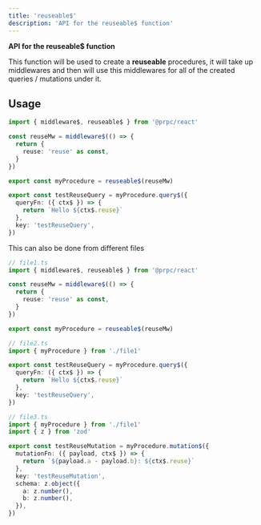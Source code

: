 ```yaml
---
title: 'reuseable$'
description: 'API for the reuseable$ function'
---
```


**API for the reuseable$ function**

This function will be used to create a **reuseable** procedures, it will take up middlewares and then will use this middlewares for all of the created queries / mutations under it.

## Usage

```ts
import { middleware$, reuseable$ } from '@prpc/react'

const reuseMw = middleware$(() => {
  return {
    reuse: 'reuse' as const,
  }
})

export const myProcedure = reuseable$(reuseMw)

export const testReuseQuery = myProcedure.query$({
  queryFn: ({ ctx$ }) => {
    return `Hello ${ctx$.reuse}`
  },
  key: 'testReuseQuery',
})
```

This can also be done from different files

```ts
// file1.ts
import { middleware$, reuseable$ } from '@prpc/react'

const reuseMw = middleware$(() => {
  return {
    reuse: 'reuse' as const,
  }
})

export const myProcedure = reuseable$(reuseMw)
```

```ts
// file2.ts
import { myProcedure } from './file1'

export const testReuseQuery = myProcedure.query$({
  queryFn: ({ ctx$ }) => {
    return `Hello ${ctx$.reuse}`
  },
  key: 'testReuseQuery',
})
```

```ts
// file3.ts
import { myProcedure } from './file1'
import { z } from 'zod'

export const testReuseMutation = myProcedure.mutation$({
  mutationFn: ({ payload, ctx$ }) => {
    return `${payload.a - payload.b}: ${ctx$.reuse}`
  },
  key: 'testReuseMutation',
  schema: z.object({
    a: z.number(),
    b: z.number(),
  }),
})
```
